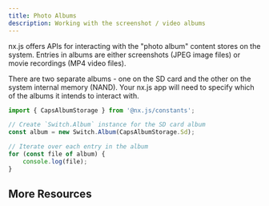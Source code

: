 ```yaml
---
title: Photo Albums
description: Working with the screenshot / video albums
---
```


nx.js offers APIs for interacting with the "photo album" content stores on the system.
Entries in albums are either screenshots (JPEG image files) or movie recordings (MP4 video files).

There are two separate albums - one on the SD card and the other on the system internal memory (NAND).
Your nx.js app will need to specify which of the albums it intends to interact with.

```typescript
import { CapsAlbumStorage } from '@nx.js/constants';

// Create `Switch.Album` instance for the SD card album
const album = new Switch.Album(CapsAlbumStorage.Sd);

// Iterate over each entry in the album
for (const file of album) {
    console.log(file);
}
```

## More Resources

<Cards>
  <Card title="`Album` class API reference" href="/runtime/api/namespaces/Switch/classes/Album" />
  <Card title="`AlbumFile` class API reference" href="/runtime/api/namespaces/Switch/classes/AlbumFile" />
</Cards>
